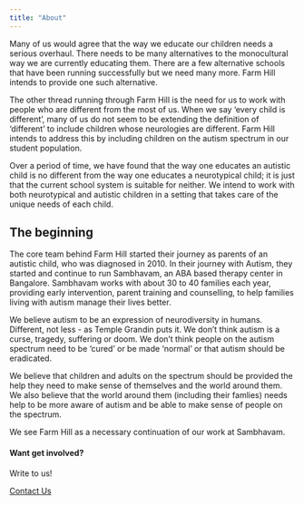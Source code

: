 ```yaml
---
title: "About"
---
```


Many of us would agree that the way we educate our children needs a serious overhaul. There needs to be many alternatives to the monocultural way we are currently educating them. There are a few alternative schools that have been running successfully but we need many more. Farm Hill intends to provide one such alternative.

The other thread running through Farm Hill is the need for us to work with people who are different from the most of us. When we say ‘every child is different’, many of us do not seem to be extending the definition of ‘different’ to include children whose neurologies are different. Farm Hill intends to address this by including children on the autism spectrum in our student population.

Over a period of time, we have found that the way one educates an autistic child is no different from the way one educates a neurotypical child; it is just that the current school system is suitable for neither. We intend to work with both neurotypical and autistic children in a setting that takes care of the unique needs of each child.

## The beginning 

The core team behind Farm Hill started their journey as parents of an autistic child, who was diagnosed in 2010. In their journey with Autism, they started and continue to run Sambhavam, an ABA based therapy center in Bangalore. Sambhavam works with about 30 to 40 families each year, providing early intervention, parent training and counselling, to help families living with autism manage their lives better.

We believe autism to be an expression of neurodiversity in humans. Different, not less - as Temple Grandin puts it. We don't think autism is a curse, tragedy, suffering or doom. We don't think people on the autism spectrum need to be 'cured' or be made 'normal' or that autism should be eradicated.

We believe that children and adults on the spectrum should be provided the help they need to make sense of themselves and the world around them. We also believe that the world around them (including their famlies) needs help to be more aware of autism and be able to make sense of people on the spectrum.

We see Farm Hill as a necessary continuation of our work at Sambhavam.

::: {.page-cta}

#### Want get involved?

Write to us!

<a href="/contact" class="btn btn-primary">Contact Us</a>

:::